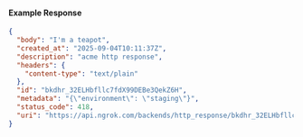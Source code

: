
#### Example Response

```json
{
  "body": "I'm a teapot",
  "created_at": "2025-09-04T10:11:37Z",
  "description": "acme http response",
  "headers": {
    "content-type": "text/plain"
  },
  "id": "bkdhr_32ELHbfllc7fdX99DEBe3QekZ6H",
  "metadata": "{\"environment\": \"staging\"}",
  "status_code": 418,
  "uri": "https://api.ngrok.com/backends/http_response/bkdhr_32ELHbfllc7fdX99DEBe3QekZ6H"
}
```
